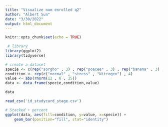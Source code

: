 ```yaml
---
title: "Visualize num enrolled q2"
author: "Albert Sun"
date: "3/30/2022"
output: html_document
---
```


```r
knitr::opts_chunk$set(echo = TRUE)
```

```r
 # library
library(ggplot2)
library(tidyverse)
```

```r
# create a dataset
specie <- c(rep("sorgho" , 3) , rep("poacee" , 3) , rep("banana" , 3) , rep("triticum" , 3) )
condition <- rep(c("normal" , "stress" , "Nitrogen") , 4)
value <- abs(rnorm(12 , 0 , 15))
data <- data.frame(specie,condition,value)

data
```

```r
read_csv('id_studycard_stage.csv')
```


```r
# Stacked + percent
ggplot(data, aes(fill=condition, y=value, x=specie)) + 
    geom_bar(position="fill", stat="identity")
```


